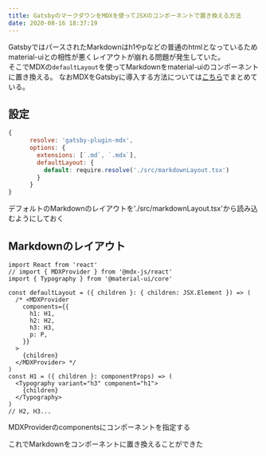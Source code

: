 ```yaml
---
title: GatsbyのマークダウンをMDXを使ってJSXのコンポーネントで置き換える方法
date: 2020-08-16 18:37:19
---
```


GatsbyではパースされたMarkdownはh1やpなどの普通のhtmlとなっているため
material-uiとの相性が悪くレイアウトが崩れる問題が発生していた。  
そこでMDXの`defaultLayout`を使ってMarkdownをmaterial-uiのコンポーネントに置き換える。
なおMDXをGatsbyに導入する方法については[こちら](https://pori.wtf/introduction-of-MDX/)でまとめている。  

## 設定
```javascript
{
      resolve: 'gatsby-plugin-mdx',
      options: {
        extensions: [`.md`, `.mdx`],
        defaultLayout: {
          default: require.resolve('./src/markdownLayout.tsx')
        }
      }
}
```
デフォルトのMarkdownのレイアウトを'./src/markdownLayout.tsx'から読み込むようにしておく

## Markdownのレイアウト
```tsx
import React from 'react'
// import { MDXProvider } from '@mdx-js/react'
import { Typography } from '@material-ui/core'

const defaultLayout = ({ children }: { children: JSX.Element }) => (
  /* <MDXProvider
    components={{
      h1: H1,
      h2: H2,
      h3: H3,
      p: P,
    }}
  >
    {children}
  </MDXProvider> */
)
const H1 = ({ children }: componentProps) => (
  <Typography variant="h3" component="h1">
    {children}
  </Typography>
)
// H2, H3...
```
MDXProviderのcomponentsにコンポーネントを指定する

これでMarkdownをコンポーネントに置き換えることができた